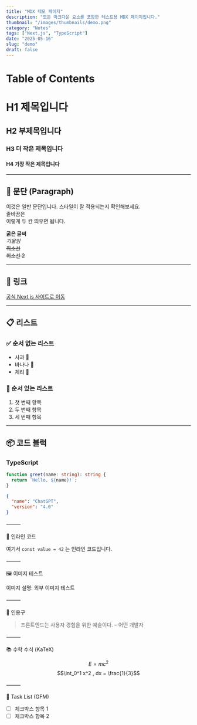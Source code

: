 ```yaml
---
title: "MDX 데모 페이지"
description: "모든 마크다운 요소를 포함한 테스트용 MDX 페이지입니다."
thumbnail: "/images/thumbnails/demo.png"
category: "Notes"
tags: ["Next.js", "TypeScript"]
date: "2025-05-16"
slug: "demo"
draft: false
---
```


# Table of Contents

# H1 제목입니다

## H2 부제목입니다

### H3 더 작은 제목입니다

#### H4 가장 작은 제목입니다

---

## 📌 문단 (Paragraph)

이것은 일반 문단입니다. 스타일이 잘 적용되는지 확인해보세요.  
줄바꿈은  
이렇게 두 칸 띄우면 됩니다.

**굵은 글씨**  
*기울임*  
~~취소선~~  
<del>취소선 2</del>

---

## 🔗 링크

[공식 Next.js 사이트로 이동](https://nextjs.org)

---

## 📋 리스트

### ✅ 순서 없는 리스트

- 사과 🍎
- 바나나 🍌
- 체리 🍒

### 🔢 순서 있는 리스트

1. 첫 번째 항목
2. 두 번째 항목
3. 세 번째 항목

---

## 📦 코드 블럭

### TypeScript

```ts:test.ts {2} showLineNumbers
function greet(name: string): string {
  return `Hello, ${name}!`;
}
```


```JSON:test.json
{
  "name": "ChatGPT",
  "version": "4.0"
}
```

⸻

🧩 인라인 코드

여기서 `const value = 42` 는 인라인 코드입니다.

⸻

🖼 이미지 테스트

이미지 설명: 외부 이미지 테스트

⸻

💬 인용구

> 프론트엔드는 사용자 경험을 위한 예술이다. – 어떤 개발자

⸻

📚 수학 수식 (KaTeX)

$$E = mc^2$$
$$\int_0^1 x^2 , dx = \frac{1}{3}$$

⸻


📝 Task List (GFM)
- [ ] 체크박스 항목 1
- [ ] 체크박스 항목 2
